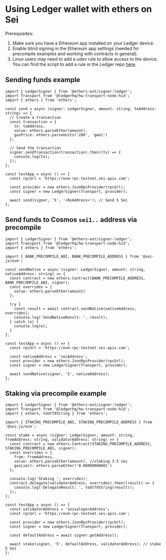 # Using Ledger wallet with ethers on Sei

Prerequisites:

1. Make sure you have a Ethereum app installed on your Ledger device.
2. Enable blind signing in the Ethereum app settings (needed for precompile
   examples and working with contracts in general).
3. Linux users may need to add a udev rule to allow access to the device. You
   can find the script to add a rule in the Ledger repo
   [here](https://github.com/LedgerHQ/udev-rules).

## Sending funds example

```tsx copy
import { LedgerSigner } from '@ethers-ext/signer-ledger';
import Transport from '@ledgerhq/hw-transport-node-hid';
import { ethers } from 'ethers';

const send = async (signer: LedgerSigner, amount: string, toAddress: string) => {
  // Create a transaction
  const transaction = {
    to: toAddress,
    value: ethers.parseEther(amount),
    gasPrice: ethers.parseUnits('200', 'gwei')
  };

  // Send the transaction
  signer.sendTransaction(transaction).then((tx) => {
    console.log(tx);
  });
};

const testApp = async () => {
  const rpcUrl = 'https://evm-rpc-testnet.sei-apis.com';

  const provider = new ethers.JsonRpcProvider(rpcUrl);
  const signer = new LedgerSigner(Transport, provider);

  await send(signer, '5', '<0xAddress>'); // Send 5 Sei
};
```

## Send funds to Cosmos `sei1..` address via precompile

```tsx copy
import { LedgerSigner } from '@ethers-ext/signer-ledger';
import Transport from '@ledgerhq/hw-transport-node-hid';
import { ethers } from 'ethers';

import { BANK_PRECOMPILE_ABI, BANK_PRECOMPILE_ADDRESS } from '@sei-js/evm';

const sendNative = async (signer: LedgerSigner, amount: string, nativeAddress: string) => {
  const contract = new ethers.Contract(BANK_PRECOMPILE_ADDRESS, BANK_PRECOMPILE_ABI, signer);
  const overrides = {
    value: ethers.parseEther(amount)
  };

  try {
    const result = await contract.sendNative(nativeAddress, overrides);
    console.log('SendNativeResult: ', result);
  } catch (e) {
    console.log(e);
  }
};

const testApp = async () => {
  const rpcUrl = 'https://evm-rpc-testnet.sei-apis.com';

  const nativeAddress = 'seiAddress';
  const provider = new ethers.JsonRpcProvider(rpcUrl);
  const signer = new LedgerSigner(Transport, provider);

  await sendNative(signer, '5', nativeAddress);
};
```

## Staking via precompile example

```tsx copy
import { LedgerSigner } from '@ethers-ext/signer-ledger';
import Transport from '@ledgerhq/hw-transport-node-hid';
import { ethers, toUtf8String } from 'ethers';

import { STAKING_PRECOMPILE_ABI, STAKING_PRECOMPILE_ADDRESS } from '@sei-js/evm';

const stake = async (signer: LedgerSigner, amount: string, fromAddress: string, validatorAddress: string) => {
  const contract = new ethers.Contract(STAKING_PRECOMPILE_ADDRESS, STAKING_PRECOMPILE_ABI, signer);
  const overrides = {
    from: fromAddress,
    value: ethers.parseEther(amount), //staking 3.5 sei
    gasLimit: ethers.parseEther('0.00000000001')
  };

  console.log('Staking ', overrides);
  contract.delegate(validatorAddress, overrides).then((result) => {
    console.log('DelegateResult: ', toUtf8String(result));
  });
};

const testApp = async () => {
  const validatorAddress = 'seivaloperAddress';
  const rpcUrl = 'https://evm-rpc-testnet.sei-apis.com';

  const provider = new ethers.JsonRpcProvider(rpcUrl);
  const signer = new LedgerSigner(Transport, provider);

  const defaultAddress = await signer.getAddress();

  await stake(signer, '5', defaultAddress, validatorAddress); // stake 5 Sei
};
```
